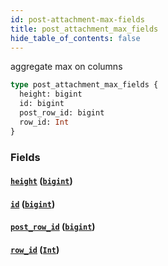 ```yaml
---
id: post-attachment-max-fields
title: post_attachment_max_fields
hide_table_of_contents: false
---
```


aggregate max on columns

```graphql
type post_attachment_max_fields {
  height: bigint
  id: bigint
  post_row_id: bigint
  row_id: Int
}
```

### Fields

#### [`height`](#) ([`bigint`](../scalars/bigint))

#### [`id`](#) ([`bigint`](../scalars/bigint))

#### [`post_row_id`](#) ([`bigint`](../scalars/bigint))

#### [`row_id`](#) ([`Int`](../scalars/int))
